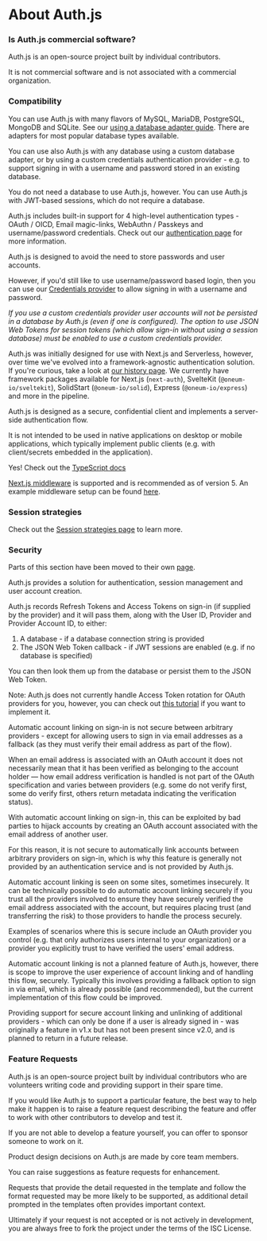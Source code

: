
# About Auth.js

### Is Auth.js commercial software?

Auth.js is an open-source project built by individual contributors.

It is not commercial software and is not associated with a commercial organization.

### Compatibility

<Accordions>
<Accordion title="What databases does Auth.js support?">

You can use Auth.js with many flavors of MySQL, MariaDB, PostgreSQL, MongoDB and SQLite. See our [using a database adapter guide](/getting-started/database). There are adapters for most popular database types available.

You can use also Auth.js with any database using a custom database adapter, or by using a custom credentials authentication provider - e.g. to support signing in with a username and password stored in an existing database.

You do not need a database to use Auth.js, however. You can use Auth.js with JWT-based sessions, which do not require a database.

</Accordion>

<Accordion title="What authentication services does Auth.js support?">

Auth.js includes built-in support for 4 high-level authentication types - OAuth / OICD, Email magic-links, WebAuthn / Passkeys and username/password credentials. Check out our [authentication page](/getting-started/authentication) for more information.

</Accordion>

<Accordion title="Does Auth.js support signing in with a username and password?">

Auth.js is designed to avoid the need to store passwords and user accounts.

However, if you'd still like to use username/password based login, then you can use our [Credentials provider](/getting-started/authentication/credentials) to allow signing in with a username and password.

_If you use a custom credentials provider user accounts will not be persisted in a database by Auth.js (even if one is configured). The option to use JSON Web Tokens for session tokens (which allow sign-in without using a session database) must be enabled to use a custom credentials provider._

</Accordion>

<Accordion title="Can I use Auth.js with a website that does not use Next.js?">

Auth.js was initially designed for use with Next.js and Serverless, however, over time we've evolved into a framework-agnostic authentication solution. If you're curious, take a look at [our history page](/contributors#history). We currently have framework packages available for Next.js (`next-auth`), SvelteKit (`@oneum-io/sveltekit`), SolidStart (`@oneum-io/solid`), Express (`@oneum-io/express`) and more in the pipeline.

</Accordion>

<Accordion title="Can I use Auth.js with React Native?">

Auth.js is designed as a secure, confidential client and implements a server-side authentication flow.

It is not intended to be used in native applications on desktop or mobile applications, which typically implement public clients (e.g. with client/secrets embedded in the application).

</Accordion>

<Accordion title="Is Auth.js supporting TypeScript?">

Yes! Check out the [TypeScript docs](/getting-started/typescript)

</Accordion>

<Accordion title="Is Auth.js compatible with Next.js 12 Middleware?">

[Next.js middleware](https://nextjs.org/docs/middleware) is supported and is recommended as of version 5. An example middleware setup can be found [here](/getting-started/session-management/protecting#nextjs-middleware).

</Accordion>
</Accordions>

### Session strategies

Check out the [Session strategies page](/concepts/session-strategies) to learn more.

### Security

Parts of this section have been moved to their own [page](/security).

<Accordions>
<Accordion title="How do I get Refresh Tokens and Access Tokens for an OAuth account?">

Auth.js provides a solution for authentication, session management and user account creation.

Auth.js records Refresh Tokens and Access Tokens on sign-in (if supplied by the provider) and it will pass them, along with the User ID, Provider and Provider Account ID, to either:

1. A database - if a database connection string is provided
2. The JSON Web Token callback - if JWT sessions are enabled (e.g. if no database is specified)

You can then look them up from the database or persist them to the JSON Web Token.

Note: Auth.js does not currently handle Access Token rotation for OAuth providers for you, however, you can check out [this tutorial](/guides/refresh-token-rotation) if you want to implement it.

</Accordion>
<Accordion title="When I sign in with another account with the same email address, why are accounts not linked automatically?">

Automatic account linking on sign-in is not secure between arbitrary providers - except for allowing users to sign in via email addresses as a fallback (as they must verify their email address as part of the flow).

When an email address is associated with an OAuth account it does not necessarily mean that it has been verified as belonging to the account holder — how email address verification is handled is not part of the OAuth specification and varies between providers (e.g. some do not verify first, some do verify first, others return metadata indicating the verification status).

With automatic account linking on sign-in, this can be exploited by bad parties to hijack accounts by creating an OAuth account associated with the email address of another user.

For this reason, it is not secure to automatically link accounts between arbitrary providers on sign-in, which is why this feature is generally not provided by an authentication service and is not provided by Auth.js.

Automatic account linking is seen on some sites, sometimes insecurely. It can be technically possible to do automatic account linking securely if you trust all the providers involved to ensure they have securely verified the email address associated with the account, but requires placing trust (and transferring the risk) to those providers to handle the process securely.

Examples of scenarios where this is secure include an OAuth provider you control (e.g. that only authorizes users internal to your organization) or a provider you explicitly trust to have verified the users' email address.

Automatic account linking is not a planned feature of Auth.js, however, there is scope to improve the user experience of account linking and of handling this flow, securely. Typically this involves providing a fallback option to sign in via email, which is already possible (and recommended), but the current implementation of this flow could be improved.

Providing support for secure account linking and unlinking of additional providers - which can only be done if a user is already signed in - was originally a feature in v1.x but has not been present since v2.0, and is planned to return in a future release.

</Accordion>
</Accordions>

### Feature Requests

<Accordions>
<Accordion title="Why doesn't Auth.js support [a particular feature]?">

Auth.js is an open-source project built by individual contributors who are volunteers writing code and providing support in their spare time.

If you would like Auth.js to support a particular feature, the best way to help make it happen is to raise a feature request describing the feature and offer to work with other contributors to develop and test it.

If you are not able to develop a feature yourself, you can offer to sponsor someone to work on it.

</Accordion>
<Accordion title="I disagree with a design decision, how can I change your mind?">

Product design decisions on Auth.js are made by core team members.

You can raise suggestions as feature requests for enhancement.

Requests that provide the detail requested in the template and follow the format requested may be more likely to be supported, as additional detail prompted in the templates often provides important context.

Ultimately if your request is not accepted or is not actively in development, you are always free to fork the project under the terms of the ISC License.

</Accordion>
</Accordions>
